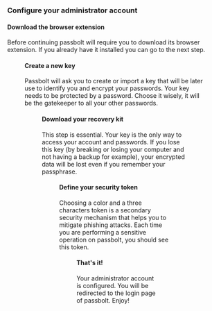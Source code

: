 
### Configure your administrator account

#### Download the browser extension

Before continuing passbolt will require you to download its browser extension. If you already have it installed you can go to the next step.

<Figure
  src="/img/help/2021/02/user-setup-download-browser-extension.png"
  alt="Download the browser extension"
  caption="fig. Download the browser extension"
/>

#### Create a new key

Passbolt will ask you to create or import a key that will be later use to identify you and encrypt your passwords. Your key needs to be protected by a password. Choose it wisely, it will be the gatekeeper to all your other passwords.

<Figure
  src="/img/help/2021/02/user-setup-generate-key.png"
  alt="Generate a GPG Key"
  caption="fig. Generate a key"
/>

#### Download your recovery kit

This step is essential. Your key is the only way to access your account and passwords. If you lose this key (by breaking or losing your computer and not having a backup for example), your encrypted data will be lost even if you remember your passphrase.

<Figure
  src="/img/help/2021/02/user-setup-download-recovery-kit.png"
  alt="Download the Recovery Kit"
  caption="fig. Download the Recovery Kit"
/>

#### Define your security token

Choosing a color and a three characters token is a secondary security mechanism that helps you to mitigate phishing attacks. Each time you are performing a sensitive operation on passbolt, you should see this token.

<Figure
  src="/img/help/2021/02/user-setup-security-token.png"
  alt="Define your security token"
  caption="fig. Define your security token"
/>

#### That's it!

Your administrator account is configured. You will be redirected to the login page of passbolt. Enjoy!
